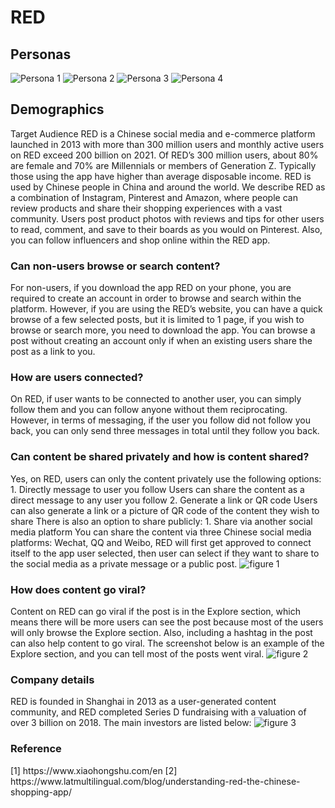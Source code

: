 # RED 

## Personas
![Persona 1](assets/red/Persona1.png)
![Persona 2](assets/red/Persona2.png)
![Persona 3](assets/red/Persona 3.jpg)
![Persona 4](assets/red/Persona 4.png)

## Demographics
Target Audience
RED is a Chinese social media and e-commerce platform launched in 2013 with more than 300 million users and monthly active users on RED exceed 200 billion on 2021. Of RED’s 300 million users, about 80% are female and 70% are Millennials or members of Generation Z. Typically those using the app have higher than average disposable income. RED is used by Chinese people in China and around the world. We describe RED as a combination of Instagram, Pinterest and Amazon, where people can review products and share their shopping experiences with a vast community. Users post product photos with reviews and tips for other users to read, comment, and save to their boards as you would on Pinterest. Also, you can follow influencers and shop online within the RED app. 

### Can non-users browse or search content?
For non-users, if you download the app RED on your phone, you are required to create an account in order to browse and search within the platform. However, if you are using the RED’s website, you can have a quick browse of a few selected posts, but it is limited to 1 page, if you wish to browse or search more, you need to download the app. You can browse a post without creating an account only if when an existing users share the post as a link to you. 

### How are users connected?
On RED, if user wants to be connected to another user, you can simply follow them and you can follow anyone without them reciprocating. However, in terms of messaging, if the user you follow did not follow you back, you can only send three messages in total until they follow you back. 

### Can content be shared privately and how is content shared?
Yes, on RED, users can only the content privately use the following options: 
  1.	Directly message to user you follow
    Users can share the content as a direct message to any user you follow
  2.	Generate a link or QR code
    Users can also generate a link or a picture of QR code of the content they wish to share
There is also an option to share publicly:
  1.	Share via another social media platform
    You can share the content via three Chinese social media platforms: Wechat, QQ and Weibo, RED will first get approved to connect itself to the app user     selected, then user can select if they want to share to the social media as a private message or a public post.
![figure 1](assets/red/RED share.jpg)

### How does content go viral?
Content on RED can go viral if the post is in the Explore section, which means there will be more users can see the post because most of the users will only browse the Explore section. Also, including a hashtag in the post can also help content to go viral. The screenshot below is an example of the Explore section, and you can tell most of the posts went viral. 
![figure 2](assets/red/RED Explore.jpg)

### Company details
RED is founded in Shanghai in 2013 as a user-generated content community, and RED completed Series D fundraising with a valuation of over 3 billion on 2018. The main investors are listed below: 
![figure 3](assets/red/investors.png)

### Reference
[1] https://www.xiaohongshu.com/en
[2] https://www.latmultilingual.com/blog/understanding-red-the-chinese-shopping-app/





